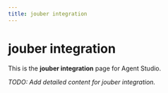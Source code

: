 ```yaml
---
title: jouber integration
---
```


# jouber integration

This is the **jouber integration** page for Agent Studio.

_TODO: Add detailed content for jouber integration._
